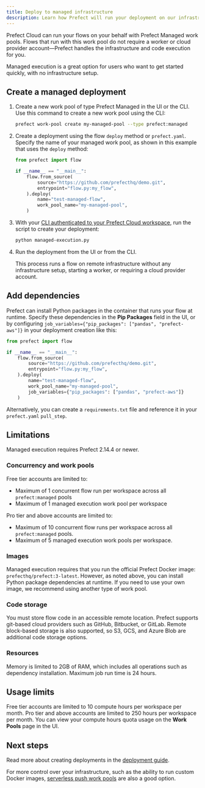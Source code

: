 ```yaml
---
title: Deploy to managed infrastructure
description: Learn how Prefect will run your deployment on our infrastructure.
---
```

Prefect Cloud can run your flows on your behalf with Prefect Managed work pools.
Flows that run with this work pool do not require a worker or cloud provider 
account—Prefect handles the infrastructure and code execution for you.

Managed execution is a great option for users who want to get started quickly, with no infrastructure setup.

## Create a managed deployment

1. Create a new work pool of type Prefect Managed in the UI or the CLI.
   Use this command to create a new work pool using the CLI:

   ```bash
   prefect work-pool create my-managed-pool --type prefect:managed
   ```

1. Create a deployment using the flow `deploy` method or `prefect.yaml`.
   Specify the name of your managed work pool, as shown in this example that uses the `deploy` method:

   ```python managed-execution.py
   from prefect import flow

   if __name__ == "__main__":
       flow.from_source(
           source="https://github.com/prefecthq/demo.git",
           entrypoint="flow.py:my_flow",
       ).deploy(
           name="test-managed-flow",
           work_pool_name="my-managed-pool",
       )
   ```

1. With your [CLI authenticated to your Prefect Cloud workspace](/3.0rc/manage/cloud/manage-users/api-keys/), run the script to create your deployment:

   ```bash
   python managed-execution.py
   ```

1. Run the deployment from the UI or from the CLI.

   This process runs a flow on remote infrastructure without any infrastructure setup, starting a worker, or requiring a cloud provider account.

## Add dependencies

Prefect can install Python packages in the container that runs your flow at runtime.
Specify these dependencies in the **Pip Packages** field in the UI, or by configuring 
`job_variables={"pip_packages": ["pandas", "prefect-aws"]}` in your deployment creation like this:

```python
from prefect import flow

if __name__ == "__main__":
    flow.from_source(
        source="https://github.com/prefecthq/demo.git",
        entrypoint="flow.py:my_flow",
    ).deploy(
        name="test-managed-flow",
        work_pool_name="my-managed-pool",
        job_variables={"pip_packages": ["pandas", "prefect-aws"]}
    )
```

Alternatively, you can create a `requirements.txt` file and reference it in your `prefect.yaml` `pull_step`.

## Limitations

Managed execution requires Prefect 2.14.4 or newer.

### Concurrency and work pools

Free tier accounts are limited to:

- Maximum of 1 concurrent flow run per workspace across all `prefect:managed` pools
- Maximum of 1 managed execution work pool per workspace

Pro tier and above accounts are limited to:

- Maximum of 10 concurrent flow runs per workspace across all `prefect:managed` pools.
- Maximum of 5 managed execution work pools per workspace.

### Images

Managed execution requires that you run the official Prefect Docker image: `prefecthq/prefect:3-latest`. 
However, as noted above, you can install Python package dependencies at runtime. 
If you need to use your own image, we recommend using another type of work pool.

### Code storage

You must store flow code in an accessible remote location.
Prefect supports git-based cloud providers such as GitHub, Bitbucket, or GitLab.
Remote block-based storage is also supported, so S3, GCS, and Azure Blob are additional code storage options.

### Resources

Memory is limited to 2GB of RAM, which includes all operations such as dependency installation. 
Maximum job run time is 24 hours.

## Usage limits

Free tier accounts are limited to 10 compute hours per workspace per month. 
Pro tier and above accounts are limited to 250 hours per workspace per month. 
You can view your compute hours quota usage on the **Work Pools** page in the UI.

## Next steps

Read more about creating deployments in the [deployment guide](/3.0rc/deploy/dynamic-infra/push-runs-remote/).

For more control over your infrastructure, such as the ability to run 
custom Docker images, [serverless push work pools](/3.0rc/deploy/dynamic-infra/push-runs-serverless/) 
are also a good option.